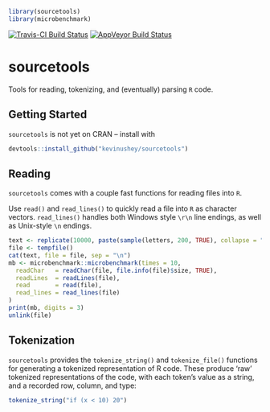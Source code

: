 ```r
library(sourcetools)
library(microbenchmark)
```

[![Travis-CI Build Status](https://travis-ci.org/kevinushey/sourcetools.svg?branch=master)](https://travis-ci.org/kevinushey/sourcetools) [![AppVeyor Build Status](https://ci.appveyor.com/api/projects/status/github/kevinushey/sourcetools?branch=master&svg=true)](https://ci.appveyor.com/project/kevinushey/sourcetools)


# sourcetools

Tools for reading, tokenizing, and (eventually) parsing `R` code.

## Getting Started

`sourcetools` is not yet on CRAN -- install with

```r
devtools::install_github("kevinushey/sourcetools")
```

## Reading

`sourcetools` comes with a couple fast functions for reading
files into `R`.

Use `read()` and `read_lines()` to quickly read a file into
`R` as character vectors. `read_lines()` handles both Windows
style `\r\n` line endings, as well as Unix-style `\n` endings.

```r
text <- replicate(10000, paste(sample(letters, 200, TRUE), collapse = ""))
file <- tempfile()
cat(text, file = file, sep = "\n")
mb <- microbenchmark::microbenchmark(times = 10,
  readChar   = readChar(file, file.info(file)$size, TRUE),
  readLines  = readLines(file),
  read       = read(file),
  read_lines = read_lines(file)
)
print(mb, digits = 3)
unlink(file)
```

## Tokenization

`sourcetools` provides the `tokenize_string()` and
`tokenize_file()` functions for generating a tokenized
representation of R code. These produce 'raw' tokenized
representations of the code, with each token's value as a
string, and a recorded row, column, and type:

```r
tokenize_string("if (x < 10) 20")
```
